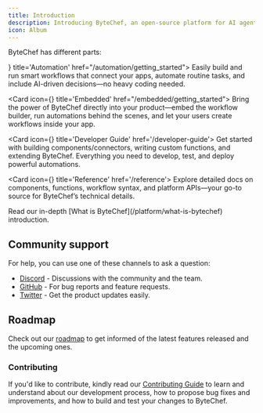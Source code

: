 ```yaml
---
title: Introduction
description: Introducing ByteChef, an open-source platform for AI agents, workflow automation, and app integration.
icon: Album
---
```



ByteChef has different parts:

<Cards>
  <Card icon={<Workflow className="text-purple-300" />} title='Automation' href="/automation/getting_started">
    Easily build and run smart workflows that connect your apps, automate routine tasks, and include AI-driven decisions—no heavy coding needed.
  </Card>

  <Card icon={<LayoutTemplate className="text-blue-300" />} title='Embedded' href="/embedded/getting_started">
    Bring the power of ByteChef directly into your product—embed the workflow builder, run automations behind the scenes, and let your users create workflows inside your app.
  </Card>

  <Card icon={<Blocks />} title='Developer Guide' href='/developer-guide'>
    Get started with building components/connectors, writing custom functions, and extending ByteChef. Everything you need to develop, test, and deploy powerful automations.
  </Card>

  <Card icon={<Terminal />} title='Reference' href='/reference'>
    Explore detailed docs on components, functions, workflow syntax, and platform APIs—your go-to source for ByteChef’s technical details.
  </Card>
</Cards>

<Callout title="Want to learn more?">
  Read our in-depth [What is ByteChef](/platform/what-is-bytechef) introduction.
</Callout>

## Community support

For help, you can use one of these channels to ask a question:

- [Discord](https://discord.gg/VKvNxHjpYx) - Discussions with the community and the team.
- [GitHub](https://github.com/bytechefhq/bytechef/issues) - For bug reports and feature requests.
- [Twitter](https://twitter.com/bytechefhq) - Get the product updates easily.

## Roadmap

Check out our [roadmap](https://github.com/orgs/bytechefhq/projects/3) to get informed of the latest features released and the upcoming ones.

### Contributing

If you'd like to contribute, kindly read our [Contributing Guide](https://github.com/bytechefhq/bytechef/blob/master/CONTRIBUTING.md) to learn and understand about our development process, how to propose bug fixes and improvements, and how to build and test your changes to ByteChef.
